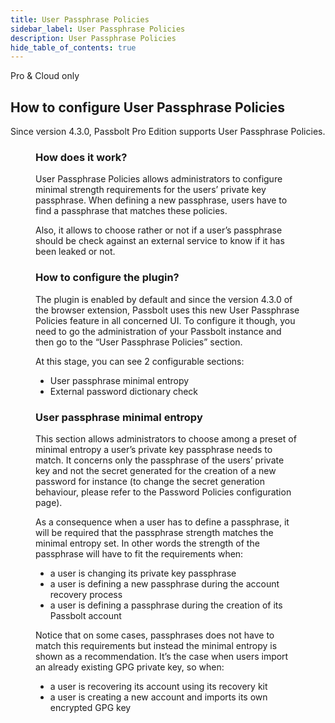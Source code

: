 ```yaml
---
title: User Passphrase Policies
sidebar_label: User Passphrase Policies
description: User Passphrase Policies
hide_table_of_contents: true
---
```



<Chips link="https://www.passbolt.com/pricing/pro" isUnderMainTitle={true}>Pro & Cloud only</Chips>

## How to configure User Passphrase Policies

Since version 4.3.0, Passbolt Pro Edition supports User Passphrase Policies.

<Figure
  src={
    '/img/help/2023/09/passbolt-user-passphrase-policies.png'
  }
  caption="fig. Password Policies administration"
  alt="Password Policies administration"
/>


### How does it work?
User Passphrase Policies allows administrators to configure minimal strength requirements for the users’ private key passphrase. When defining a new passphrase, users have to find a passphrase that matches these policies.

Also, it allows to choose rather or not if a user’s passphrase should be check against an external service to know if it has been leaked or not.

### How to configure the plugin?
The plugin is enabled by default and since the version 4.3.0 of the browser extension, Passbolt uses this new User Passphrase Policies feature in all concerned UI. To configure it though, you need to go the administration of your Passbolt instance and then go to the “User Passphrase Policies” section.

At this stage, you can see 2 configurable sections:
- User passphrase minimal entropy
- External password dictionary check

### User passphrase minimal entropy
This section allows administrators to choose among a preset of minimal entropy a user’s private key passphrase needs to match. It concerns only the passphrase of the users’ private key and not the secret generated for the creation of a new password for instance (to change the secret generation behaviour, please refer to the Password Policies configuration page).

As a consequence when a user has to define a passphrase, it will be required that the passphrase strength matches the minimal entropy set. In other words the strength of the passphrase will have to fit the requirements when:
- a user is changing its private key passphrase
- a user is defining a new passphrase during the account recovery process
- a user is defining a passphrase during the creation of its Passbolt account

Notice that on some cases, passphrases does not have to match this requirements but instead the minimal entropy is shown as a recommendation. It’s the case when users import an already existing GPG private key, so when:
- a user is recovering its account using its recovery kit
- a user is creating a new account and imports its own encrypted GPG key

